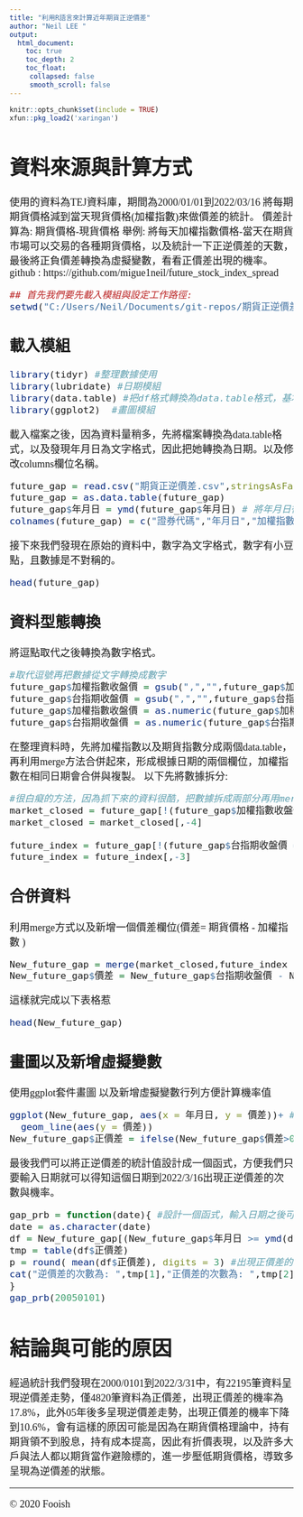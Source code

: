 ```yaml
---
title: "利用R語言來計算近年期貨正逆價差"
author: "Neil LEE "
output:
  html_document:
    toc: true
    toc_depth: 2
    toc_float:
     collapsed: false
     smooth_scroll: false
---
```

```r
knitr::opts_chunk$set(include = TRUE)
xfun::pkg_load2('xaringan')
```
<font face="微軟正黑體">
<font size = 4>

# 資料來源與計算方式

使用的資料為TEJ資料庫，期間為2000/01/01到2022/03/16
將每期期貨價格減到當天現貨價格(加權指數)來做價差的統計。 價差計算為:
期貨價格-現貨價格 舉例:
將每天加權指數價格-當天在期貨市場可以交易的各種期貨價格，以及統計一下正逆價差的天數，最後將正負價差轉換為虛擬變數，看看正價差出現的機率。<br>
github : https://github.com/migue1neil/future_stock_index_spread

```r
## 首先我們要先載入模組與設定工作路徑:
setwd("C:/Users/Neil/Documents/git-repos/期貨正逆價差") # 設定工作目錄
```
## 載入模組
```r
library(tidyr) #整理數據使用
library(lubridate) #日期模組
library(data.table) #把df格式轉換為data.table格式，基本上操作方式一樣，但在處理大量資料(萬筆)的時候，速度有明顯差異
library(ggplot2)  #畫圖模組
```
載入檔案之後，因為資料量稍多，先將檔案轉換為data.table格式，以及發現年月日為文字格式，因此把她轉換為日期。以及修改columns欄位名稱。
```r
future_gap = read.csv("期貨正逆價差.csv",stringsAsFactors = FALSE) 
future_gap = as.data.table(future_gap)
future_gap$年月日 = ymd(future_gap$年月日) # 將年月日從字串轉換為日期格式
colnames(future_gap) = c("證券代碼","年月日","加權指數收盤價","台指期收盤價") #重新命名欄位名稱
```
接下來我們發現在原始的資料中，數字為文字格式，數字有小豆點，且數據是不對稱的。

```r
head(future_gap)
```

## 資料型態轉換
將逗點取代之後轉換為數字格式。

```r
#取代逗號再把數據從文字轉換成數字
future_gap$加權指數收盤價 = gsub(",","",future_gap$加權指數收盤價)  
future_gap$台指期收盤價 = gsub(",","",future_gap$台指期收盤價)
future_gap$加權指數收盤價 = as.numeric(future_gap$加權指數收盤價)
future_gap$台指期收盤價 = as.numeric(future_gap$台指期收盤價)
```

在整理資料時，先將加權指數以及期貨指數分成兩個data.table，再利用merge方法合併起來，形成根據日期的兩個欄位，加權指數在相同日期會合併與複製。
以下先將數據拆分:

```r
#很白癡的方法，因為抓下來的資料很酷，把數據拆成兩部分再用merge 方法合併，
market_closed = future_gap[!(future_gap$加權指數收盤價 == ""),]  #df[row,col]
market_closed = market_closed[,-4]

future_index = future_gap[!(future_gap$台指期收盤價 == ""),]
future_index = future_index[,-3]
```

## 合併資料
利用merge方式以及新增一個價差欄位(價差= 期貨價格 - 加權指數 )

```r
New_future_gap = merge(market_closed,future_index , by = "年月日" ,all = TRUE) #根據年月日合併資料，保留所有數據
New_future_gap$價差 = New_future_gap$台指期收盤價 - New_future_gap$加權指數收盤價 #新增一個欄位做數據加減
```

這樣就完成以下表格惹

```r
head(New_future_gap)
```

## 畫圖以及新增虛擬變數
使用ggplot套件畫圖
以及新增虛擬變數行列方便計算機率值

```r
ggplot(New_future_gap, aes(x = 年月日, y = 價差))+ #畫圖
  geom_line(aes(y = 價差))
New_future_gap$正價差 = ifelse(New_future_gap$價差>0  ,1,0) #將價差轉換成01虛擬變數
```

最後我們可以將正逆價差的統計值設計成一個函式，方便我們只要輸入日期就可以得知這個日期到2022/3/16出現正逆價差的次數與機率。

```r
gap_prb = function(date){ #設計一個函式，輸入日期之後可以吐出正逆價差次數，以及出現正價差的機率
date = as.character(date)
df = New_future_gap[(New_future_gap$年月日 >= ymd(date)),]
tmp = table(df$正價差)
p = round( mean(df$正價差), digits = 3) #出現正價差的機率
cat("逆價差的次數為: ",tmp[1],"正價差的次數為: ",tmp[2],"正價差的機率為: ",p*100 , "%")
}
gap_prb(20050101)
```

# 結論與可能的原因

經過統計我們發現在2000/0101到2022/3/31中，有22195筆資料呈現逆價差走勢，僅4820筆資料為正價差，出現正價差的機率為17.8%，此外05年後多呈現逆價差走勢，出現正價差的機率下降到10.6%，會有這樣的原因可能是因為在期貨價格理論中，持有期貨領不到股息，持有成本提高，因此有折價表現，以及許多大戶與法人都以期貨當作避險標的，進一步壓低期貨價格，導致多呈現為逆價差的狀態。

__________________________________________________________________________________
<footer>
    <p>© 2020 Fooish</p>
    <!-- A footer for the page. -->
  </footer>


</font>
</font>

